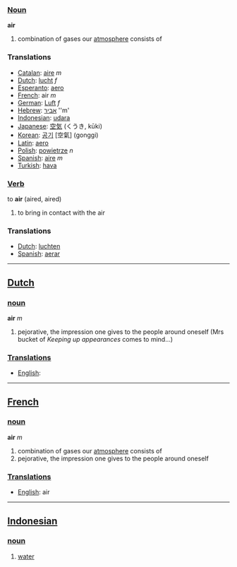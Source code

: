 ===[[Noun]]===
'''air'''

# combination of gases our [[atmosphere]] consists of

===Translations===
*[[Catalan]]: [[aire]] ''m''
*[[Dutch]]: [[lucht]] ''f''
*[[Esperanto]]: [[aero]]
*[[French]]: air ''m''
*[[German]]: [[Luft]] ''f''
*[[Hebrew]]: [[אביר]] ''m'
*[[Indonesian]]: [[udara]]
*[[Japanese]]: [[空気]] (くうき, kūki)
*[[Korean]]: [[공기]] [空氣] (gonggi)
*[[Latin]]: [[aero]]
*[[Polish]]: [[powietrze]] ''n''
*[[Spanish]]: [[aire]] ''m''
*[[Turkish]]: [[hava]]

===[[Verb]]===
to '''air''' (aired, aired)

# to bring in contact with the air

===Translations===
*[[Dutch]]: [[luchten]]
*[[Spanish]]: [[aerar]]

----

==[[Dutch]]==

===[[noun]]===
'''air''' ''m''

# pejorative, the impression one gives to the people around oneself (Mrs bucket of ''Keeping up appearances'' comes to mind...)

===[[Translation]]s===
*[[English]]: [[]]

----

==[[French]]==

===[[noun]]===
'''air''' ''m''

# combination of gases our [[atmosphere]] consists of
# pejorative, the impression one gives to the people around oneself

===[[Translation]]s===
*[[English]]: air

----

==[[Indonesian]]==

===[[noun]]===

#[[water]]
